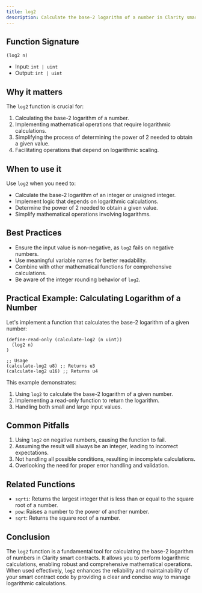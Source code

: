 ```yaml
---
title: log2
description: Calculate the base-2 logarithm of a number in Clarity smart contracts.
---
```


## Function Signature

```clarity
(log2 n)
```

- Input: `int | uint`
- Output: `int | uint`

## Why it matters

The `log2` function is crucial for:

1. Calculating the base-2 logarithm of a number.
2. Implementing mathematical operations that require logarithmic calculations.
3. Simplifying the process of determining the power of 2 needed to obtain a given value.
4. Facilitating operations that depend on logarithmic scaling.

## When to use it

Use `log2` when you need to:

- Calculate the base-2 logarithm of an integer or unsigned integer.
- Implement logic that depends on logarithmic calculations.
- Determine the power of 2 needed to obtain a given value.
- Simplify mathematical operations involving logarithms.

## Best Practices

- Ensure the input value is non-negative, as `log2` fails on negative numbers.
- Use meaningful variable names for better readability.
- Combine with other mathematical functions for comprehensive calculations.
- Be aware of the integer rounding behavior of `log2`.

## Practical Example: Calculating Logarithm of a Number

Let's implement a function that calculates the base-2 logarithm of a given number:

```clarity
(define-read-only (calculate-log2 (n uint))
  (log2 n)
)

;; Usage
(calculate-log2 u8) ;; Returns u3
(calculate-log2 u16) ;; Returns u4
```

This example demonstrates:
1. Using `log2` to calculate the base-2 logarithm of a given number.
2. Implementing a read-only function to return the logarithm.
3. Handling both small and large input values.

## Common Pitfalls

1. Using `log2` on negative numbers, causing the function to fail.
2. Assuming the result will always be an integer, leading to incorrect expectations.
3. Not handling all possible conditions, resulting in incomplete calculations.
4. Overlooking the need for proper error handling and validation.

## Related Functions

- `sqrti`: Returns the largest integer that is less than or equal to the square root of a number.
- `pow`: Raises a number to the power of another number.
- `sqrt`: Returns the square root of a number.

## Conclusion

The `log2` function is a fundamental tool for calculating the base-2 logarithm of numbers in Clarity smart contracts. It allows you to perform logarithmic calculations, enabling robust and comprehensive mathematical operations. When used effectively, `log2` enhances the reliability and maintainability of your smart contract code by providing a clear and concise way to manage logarithmic calculations.
